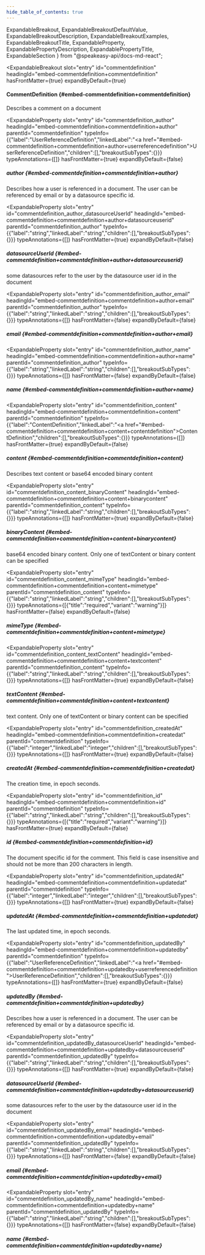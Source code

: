 ```yaml
---
hide_table_of_contents: true
---
```

  ExpandableBreakout,
  ExpandableBreakoutDefaultValue,
  ExpandableBreakoutDescription,
  ExpandableBreakoutExamples,
  ExpandableBreakoutTitle,
  ExpandableProperty,
  ExpandablePropertyDescription,
  ExpandablePropertyTitle,
  ExpandableSection
} from "@speakeasy-api/docs-md-react";

<ExpandableSection>

<ExpandableBreakout
  slot="entry"
  id="commentdefinition"
  headingId="embed-commentdefinition+commentdefinition"
  hasFrontMatter={true}
  expandByDefault={true}
>

<ExpandableBreakoutTitle slot="title">

#### CommentDefinition \{#embed-commentdefinition+commentdefinition\}

</ExpandableBreakoutTitle>

<ExpandableBreakoutDescription slot="description">

Describes a comment on a document

</ExpandableBreakoutDescription>

<ExpandableBreakoutExamples slot="examples">

</ExpandableBreakoutExamples>

<ExpandableBreakoutDefaultValue slot="defaultValue">

</ExpandableBreakoutDefaultValue>

</ExpandableBreakout>

<ExpandableProperty
  slot="entry"
  id="commentdefinition_author"
  headingId="embed-commentdefinition+commentdefinition+author"
  parentId="commentdefinition"
  typeInfo={{"label":"UserReferenceDefinition","linkedLabel":"<a href=\"#embed-commentdefinition+commentdefinition+author+userreferencedefinition\">UserReferenceDefinition</a>","children":[],"breakoutSubTypes":{}}}
  typeAnnotations={[]}
  hasFrontMatter={true}
  expandByDefault={false}
>

<ExpandablePropertyTitle slot="title">

##### author \{#embed-commentdefinition+commentdefinition+author\}

</ExpandablePropertyTitle>

<ExpandablePropertyDescription slot="description">

Describes how a user is referenced in a document. The user can be referenced by email or by a datasource specific id.

</ExpandablePropertyDescription>

</ExpandableProperty>

<ExpandableProperty
  slot="entry"
  id="commentdefinition_author_datasourceUserId"
  headingId="embed-commentdefinition+commentdefinition+author+datasourceuserid"
  parentId="commentdefinition_author"
  typeInfo={{"label":"string","linkedLabel":"string","children":[],"breakoutSubTypes":{}}}
  typeAnnotations={[]}
  hasFrontMatter={true}
  expandByDefault={false}
>

<ExpandablePropertyTitle slot="title">

##### datasourceUserId \{#embed-commentdefinition+commentdefinition+author+datasourceuserid\}

</ExpandablePropertyTitle>

<ExpandablePropertyDescription slot="description">

some datasources refer to the user by the datasource user id in the document

</ExpandablePropertyDescription>

</ExpandableProperty>

<ExpandableProperty
  slot="entry"
  id="commentdefinition_author_email"
  headingId="embed-commentdefinition+commentdefinition+author+email"
  parentId="commentdefinition_author"
  typeInfo={{"label":"string","linkedLabel":"string","children":[],"breakoutSubTypes":{}}}
  typeAnnotations={[]}
  hasFrontMatter={false}
  expandByDefault={false}
>

<ExpandablePropertyTitle slot="title">

##### email \{#embed-commentdefinition+commentdefinition+author+email\}

</ExpandablePropertyTitle>

</ExpandableProperty>

<ExpandableProperty
  slot="entry"
  id="commentdefinition_author_name"
  headingId="embed-commentdefinition+commentdefinition+author+name"
  parentId="commentdefinition_author"
  typeInfo={{"label":"string","linkedLabel":"string","children":[],"breakoutSubTypes":{}}}
  typeAnnotations={[]}
  hasFrontMatter={false}
  expandByDefault={false}
>

<ExpandablePropertyTitle slot="title">

##### name \{#embed-commentdefinition+commentdefinition+author+name\}

</ExpandablePropertyTitle>

</ExpandableProperty>

<ExpandableProperty
  slot="entry"
  id="commentdefinition_content"
  headingId="embed-commentdefinition+commentdefinition+content"
  parentId="commentdefinition"
  typeInfo={{"label":"ContentDefinition","linkedLabel":"<a href=\"#embed-commentdefinition+commentdefinition+content+contentdefinition\">ContentDefinition</a>","children":[],"breakoutSubTypes":{}}}
  typeAnnotations={[]}
  hasFrontMatter={true}
  expandByDefault={false}
>

<ExpandablePropertyTitle slot="title">

##### content \{#embed-commentdefinition+commentdefinition+content\}

</ExpandablePropertyTitle>

<ExpandablePropertyDescription slot="description">

Describes text content or base64 encoded binary content

</ExpandablePropertyDescription>

</ExpandableProperty>

<ExpandableProperty
  slot="entry"
  id="commentdefinition_content_binaryContent"
  headingId="embed-commentdefinition+commentdefinition+content+binarycontent"
  parentId="commentdefinition_content"
  typeInfo={{"label":"string","linkedLabel":"string","children":[],"breakoutSubTypes":{}}}
  typeAnnotations={[]}
  hasFrontMatter={true}
  expandByDefault={false}
>

<ExpandablePropertyTitle slot="title">

##### binaryContent \{#embed-commentdefinition+commentdefinition+content+binarycontent\}

</ExpandablePropertyTitle>

<ExpandablePropertyDescription slot="description">

base64 encoded binary content. Only one of textContent or binary content can be specified

</ExpandablePropertyDescription>

</ExpandableProperty>

<ExpandableProperty
  slot="entry"
  id="commentdefinition_content_mimeType"
  headingId="embed-commentdefinition+commentdefinition+content+mimetype"
  parentId="commentdefinition_content"
  typeInfo={{"label":"string","linkedLabel":"string","children":[],"breakoutSubTypes":{}}}
  typeAnnotations={[{"title":"required","variant":"warning"}]}
  hasFrontMatter={false}
  expandByDefault={false}
>

<ExpandablePropertyTitle slot="title">

##### mimeType \{#embed-commentdefinition+commentdefinition+content+mimetype\}

</ExpandablePropertyTitle>

</ExpandableProperty>

<ExpandableProperty
  slot="entry"
  id="commentdefinition_content_textContent"
  headingId="embed-commentdefinition+commentdefinition+content+textcontent"
  parentId="commentdefinition_content"
  typeInfo={{"label":"string","linkedLabel":"string","children":[],"breakoutSubTypes":{}}}
  typeAnnotations={[]}
  hasFrontMatter={true}
  expandByDefault={false}
>

<ExpandablePropertyTitle slot="title">

##### textContent \{#embed-commentdefinition+commentdefinition+content+textcontent\}

</ExpandablePropertyTitle>

<ExpandablePropertyDescription slot="description">

text content. Only one of textContent or binary content can be specified

</ExpandablePropertyDescription>

</ExpandableProperty>

<ExpandableProperty
  slot="entry"
  id="commentdefinition_createdAt"
  headingId="embed-commentdefinition+commentdefinition+createdat"
  parentId="commentdefinition"
  typeInfo={{"label":"integer","linkedLabel":"integer","children":[],"breakoutSubTypes":{}}}
  typeAnnotations={[]}
  hasFrontMatter={true}
  expandByDefault={false}
>

<ExpandablePropertyTitle slot="title">

##### createdAt \{#embed-commentdefinition+commentdefinition+createdat\}

</ExpandablePropertyTitle>

<ExpandablePropertyDescription slot="description">

The creation time, in epoch seconds.

</ExpandablePropertyDescription>

</ExpandableProperty>

<ExpandableProperty
  slot="entry"
  id="commentdefinition_id"
  headingId="embed-commentdefinition+commentdefinition+id"
  parentId="commentdefinition"
  typeInfo={{"label":"string","linkedLabel":"string","children":[],"breakoutSubTypes":{}}}
  typeAnnotations={[{"title":"required","variant":"warning"}]}
  hasFrontMatter={true}
  expandByDefault={false}
>

<ExpandablePropertyTitle slot="title">

##### id \{#embed-commentdefinition+commentdefinition+id\}

</ExpandablePropertyTitle>

<ExpandablePropertyDescription slot="description">

The document specific id for the comment. This field is case insensitive and should not be more than 200 characters in length.

</ExpandablePropertyDescription>

</ExpandableProperty>

<ExpandableProperty
  slot="entry"
  id="commentdefinition_updatedAt"
  headingId="embed-commentdefinition+commentdefinition+updatedat"
  parentId="commentdefinition"
  typeInfo={{"label":"integer","linkedLabel":"integer","children":[],"breakoutSubTypes":{}}}
  typeAnnotations={[]}
  hasFrontMatter={true}
  expandByDefault={false}
>

<ExpandablePropertyTitle slot="title">

##### updatedAt \{#embed-commentdefinition+commentdefinition+updatedat\}

</ExpandablePropertyTitle>

<ExpandablePropertyDescription slot="description">

The last updated time, in epoch seconds.

</ExpandablePropertyDescription>

</ExpandableProperty>

<ExpandableProperty
  slot="entry"
  id="commentdefinition_updatedBy"
  headingId="embed-commentdefinition+commentdefinition+updatedby"
  parentId="commentdefinition"
  typeInfo={{"label":"UserReferenceDefinition","linkedLabel":"<a href=\"#embed-commentdefinition+commentdefinition+updatedby+userreferencedefinition\">UserReferenceDefinition</a>","children":[],"breakoutSubTypes":{}}}
  typeAnnotations={[]}
  hasFrontMatter={true}
  expandByDefault={false}
>

<ExpandablePropertyTitle slot="title">

##### updatedBy \{#embed-commentdefinition+commentdefinition+updatedby\}

</ExpandablePropertyTitle>

<ExpandablePropertyDescription slot="description">

Describes how a user is referenced in a document. The user can be referenced by email or by a datasource specific id.

</ExpandablePropertyDescription>

</ExpandableProperty>

<ExpandableProperty
  slot="entry"
  id="commentdefinition_updatedBy_datasourceUserId"
  headingId="embed-commentdefinition+commentdefinition+updatedby+datasourceuserid"
  parentId="commentdefinition_updatedBy"
  typeInfo={{"label":"string","linkedLabel":"string","children":[],"breakoutSubTypes":{}}}
  typeAnnotations={[]}
  hasFrontMatter={true}
  expandByDefault={false}
>

<ExpandablePropertyTitle slot="title">

##### datasourceUserId \{#embed-commentdefinition+commentdefinition+updatedby+datasourceuserid\}

</ExpandablePropertyTitle>

<ExpandablePropertyDescription slot="description">

some datasources refer to the user by the datasource user id in the document

</ExpandablePropertyDescription>

</ExpandableProperty>

<ExpandableProperty
  slot="entry"
  id="commentdefinition_updatedBy_email"
  headingId="embed-commentdefinition+commentdefinition+updatedby+email"
  parentId="commentdefinition_updatedBy"
  typeInfo={{"label":"string","linkedLabel":"string","children":[],"breakoutSubTypes":{}}}
  typeAnnotations={[]}
  hasFrontMatter={false}
  expandByDefault={false}
>

<ExpandablePropertyTitle slot="title">

##### email \{#embed-commentdefinition+commentdefinition+updatedby+email\}

</ExpandablePropertyTitle>

</ExpandableProperty>

<ExpandableProperty
  slot="entry"
  id="commentdefinition_updatedBy_name"
  headingId="embed-commentdefinition+commentdefinition+updatedby+name"
  parentId="commentdefinition_updatedBy"
  typeInfo={{"label":"string","linkedLabel":"string","children":[],"breakoutSubTypes":{}}}
  typeAnnotations={[]}
  hasFrontMatter={false}
  expandByDefault={false}
>

<ExpandablePropertyTitle slot="title">

##### name \{#embed-commentdefinition+commentdefinition+updatedby+name\}

</ExpandablePropertyTitle>

</ExpandableProperty>

</ExpandableSection>